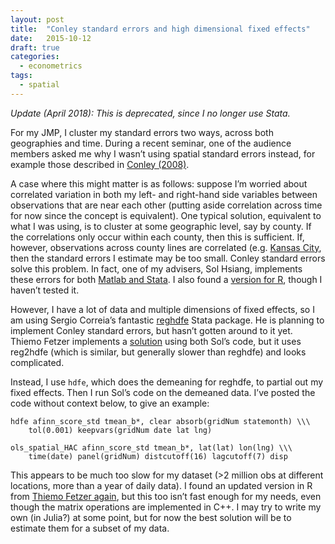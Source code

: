 ```yaml
---
layout: post
title:  "Conley standard errors and high dimensional fixed effects"
date:   2015-10-12
draft: true
categories:
  - econometrics
tags:
  - spatial
---
```


_Update (April 2018): This is deprecated, since I no longer use Stata._


For my JMP, I cluster my standard errors two ways, across both geographies and time. During a recent seminar, one of the audience members asked me why I wasn't using spatial standard errors instead, for example those described in [Conley (2008)](http://www.dictionaryofeconomics.com/article?id=pde2008_S000450).

A case where this might matter is as follows: suppose I'm worried about correlated variation in both my left- and right-hand side variables between observations that are near each other (putting aside correlation across time for now since the concept is equivalent). One typical solution, equivalent to what I was using, is to cluster at some geographic level, say by county. If the correlations only occur within each county, then this is sufficient. If, however, observations across county lines are correlated (e.g. [Kansas City](https://goo.gl/maps/1TuZd9icj812), then the standard errors I estimate may be too small. Conley standard errors solve this problem. In fact, one of my advisers, Sol Hsiang, implements these errors for both [Matlab and Stata](http://www.fight-entropy.com/2010/06/standard-error-adjustment-ols-for.html). I also found a [version for R](https://gist.github.com/devmag/f18ec223df7aef78402b), though I haven't tested it.

However, I have a lot of data and multiple dimensions of fixed effects, so I am using Sergio Correia's fantastic [reghdfe](https://github.com/sergiocorreia/reghdfe) Stata package. He is planning to implement Conley standard errors, but hasn't gotten around to it yet. Thiemo Fetzer implements a [solution](http://www.trfetzer.com/conley-spatial-hac-errors-with-fixed-effects/) using both Sol's code, but it uses reg2hdfe (which is similar, but generally slower than reghdfe) and looks complicated.

Instead, I use `hdfe`, which does the demeaning for reghdfe, to partial out my fixed effects. Then I run Sol's code on the demeaned data. I've posted the code without context below, to give an example:

    hdfe afinn_score_std tmean_b*, clear absorb(gridNum statemonth) \\\
        tol(0.001) keepvars(gridNum date lat lng)

    ols_spatial_HAC afinn_score_std tmean_b*, lat(lat) lon(lng) \\\
        time(date) panel(gridNum) distcutoff(16) lagcutoff(7) disp

This appears to be much too slow for my dataset (>2 million obs at different locations, more than a year of daily data). I found an updated version in R from [Thiemo Fetzer again](http://freigeist.devmag.net/economics/936-spatial-temporal-autocorrelation-correction-with-r-conley.html), but this too isn't fast enough for my needs, even though the matrix operations are implemented in C++. I may try to write my own (in Julia?) at some point, but for now the best solution will be to estimate them for a subset of my data.

